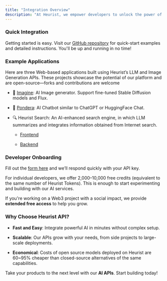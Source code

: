 ```yaml
---
title: "Integration Overview"
description: "At Heurist, we empower developers to unlock the power of AI. With just a few lines of code, you can effortlessly integrate AI into your applications—no need for complex setups like GPU machines or CUDA drivers. Our API simplifies the process, allowing you to focus on building great solutions"
---
```


### Quick Integration

Getting started is easy. Visit our [GitHub repository](https://github.com/heurist-network/dev-examples) for quick-start examples and detailed instructions. You'll be up and running in no time!

### Example Applications

Here are three Web-based applications built using Heurist’s LLM and Image Generation APIs. These projects showcase the potential of our platform and are open-source—forks and contributions are welcome

* 🎨 [Imagine](https://github.com/heurist-network/imagine): AI Image generator. Support fine-tuned Stable Diffusion models and Flux.

* 🤖 [Pondera](https://github.com/heurist-network/pondera): AI Chatbot similar to ChatGPT or HuggingFace Chat.

* 🔍 Heurist Search: An AI-enhanced search engine, in which LLM summarizes and integrates information obtained from Internet search.

  * [Frontend](https://github.com/heurist-network/gpt-search-web)

  * [Backend](https://github.com/heurist-network/search_with_lepton)

### Developer Onboarding

Fill out the [form here](https://dev-api-form.heurist.ai/) and we’ll respond quickly with your API key.

For individual developers, we offer 2,000–10,000 free credits (equivalent to the same number of Heurist Tokens). This is enough to start experimenting and building with our AI services.

If you're working on a Web3 project with a social impact, we provide **extended free access** to help you grow.

### Why Choose Heurist API?

* **Fast and Easy**: Integrate powerful AI in minutes without complex setup.

* **Scalable**: Our APIs grow with your needs, from side projects to large-scale deployments.

* **Economical**: Costs of open source models deployed on Heurist are 60\~95% cheaper than closed-source alternatives of the same capabilities.

Take your products to the next level with our **AI APIs**. Start building today!
